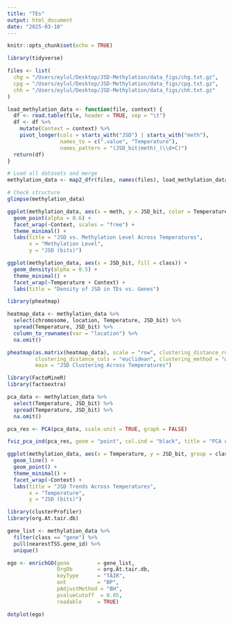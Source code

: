 ```yaml
---
title: "TEs"
output: html_document
date: "2025-03-10"
---
```


```r
knitr::opts_chunk$set(echo = TRUE)
```

```r
library(tidyverse)

files <- list(
  chg = "/Users/eylul/Desktop/JSD-Methylation/data_figs/chg.txt.gz",
  cpg = "/Users/eylul/Desktop/JSD-Methylation/data_figs/cpg.txt.gz",
  chh = "/Users/eylul/Desktop/JSD-Methylation/data_figs/chh.txt.gz"
)

load_methylation_data <- function(file, context) {
  df <- read.table(file, header = TRUE, sep = "\t")
  df <- df %>%
    mutate(Context = context) %>%
    pivot_longer(cols = starts_with("JSD") | starts_with("meth"),
                 names_to = c(".value", "Temperature"),
                 names_pattern = "(JSD_bit|meth)_(\\d+C)") 
  return(df)
}

# Load all datasets and merge
methylation_data <- map2_dfr(files, names(files), load_methylation_data)

# Check structure
glimpse(methylation_data)
```

```r
ggplot(methylation_data, aes(x = meth, y = JSD_bit, color = Temperature)) +
  geom_point(alpha = 0.6) +
  facet_wrap(~Context, scales = "free") +
  theme_minimal() +
  labs(title = "JSD vs. Methylation Level Across Temperatures", 
       x = "Methylation Level", 
       y = "JSD (bits)")
```
```r
ggplot(methylation_data, aes(x = JSD_bit, fill = class)) +
  geom_density(alpha = 0.5) +
  theme_minimal() +
  facet_wrap(~Temperature + Context) +
  labs(title = "Density of JSD in TEs vs. Genes")
```
```r
library(pheatmap)

heatmap_data <- methylation_data %>%
  select(chromosome, location, Temperature, JSD_bit) %>%
  spread(Temperature, JSD_bit) %>%
  column_to_rownames(var = "location") %>%
  na.omit()

pheatmap(as.matrix(heatmap_data), scale = "row", clustering_distance_rows = "euclidean",
         clustering_distance_cols = "euclidean", clustering_method = "ward.D2",
         main = "JSD Clustering Across Temperatures")
```
```r
library(FactoMineR)
library(factoextra)

pca_data <- methylation_data %>%
  select(Temperature, JSD_bit) %>%
  spread(Temperature, JSD_bit) %>%
  na.omit()

pca_res <- PCA(pca_data, scale.unit = TRUE, graph = FALSE)

fviz_pca_ind(pca_res, geom = "point", col.ind = "black", title = "PCA of JSD Across Temperatures")
```

```r
ggplot(methylation_data, aes(x = Temperature, y = JSD_bit, group = class, color = class)) +
  geom_line() +
  geom_point() +
  theme_minimal() +
  facet_wrap(~Context) +
  labs(title = "JSD Trends Across Temperatures", 
       x = "Temperature", 
       y = "JSD (bits)")
```


```r
library(clusterProfiler)
library(org.At.tair.db)

gene_list <- methylation_data %>%
  filter(class == "gene") %>%
  pull(nearestTSS.gene_id) %>%
  unique()

ego <- enrichGO(gene         = gene_list,
                OrgDb        = org.At.tair.db,
                keyType      = "TAIR",
                ont          = "BP",
                pAdjustMethod = "BH",
                pvalueCutoff  = 0.05,
                readable     = TRUE)

dotplot(ego)
```

